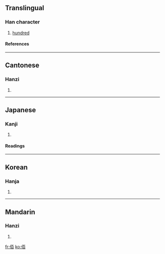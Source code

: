 {{see|百}}

==Translingual==
===Han character===
{{Han char|rn=9|rad=人|as=06|sn=8|four=2126<sub>0</sub>|canj=人一日 (OMA)}}
# [[hundred]]
====References====
{{Han ref|kx=0100.140|dkj=00553|dj=0212.090|hdz=10146.030|uh=4F70|ud=20336|bh=A8D5|bd=43221}}
----
==Cantonese==
===Hanzi===
{{yue-hanzi|jyut=|y=baak3}}
# {{defn|Cantonese}}
----
==Japanese==
===Kanji===
{{ja-kanji|grade=|rs=人06}}
# {{defn|Japanese}} 
====Readings====
{{ja-readings|on=[[はく]] (haku), [[びゃく]] (byaku)|kun=[[おさ]] (osa)}}
----
==Korean==
===Hanja===
{{ko-hanja|hangeul=벡|rv=bek|mr=pek}}
# {{defn|Korean}}
----
==Mandarin==
===Hanzi===
{{cmn-hanzi|pin=[[bǎi]] ([[bai3]])|wg=pai<sup>3</sup>}}
# {{defn|Mandarin}}

[[fr:佰]]
[[ko:佰]]